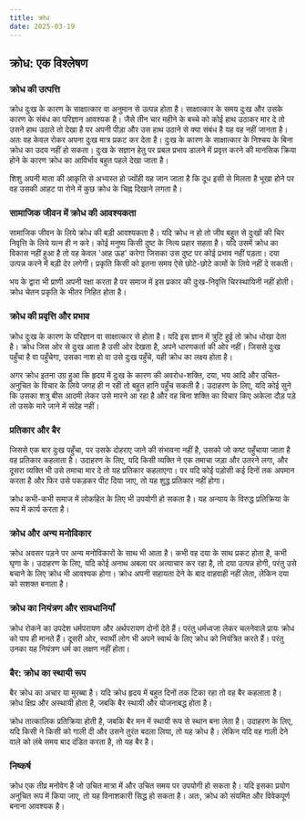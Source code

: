 ```yaml
---
title: क्रोध
date: 2025-03-19
---
```


## क्रोध: एक विश्लेषण

### क्रोध की उत्पत्ति

क्रोध दुःख के कारण के साक्षात्कार वा अनुमान से उत्पन्न होता है। साक्षात्कार के समय दुःख और उसके कारण के संबंध का परिज्ञान आवश्यक है। जैसे तीन चार महीने के बच्चे को कोई हाथ उठाकर मार दे तो उसने हाथ उठाते तो देखा है पर अपनी पीड़ा और उस हाथ उठाने से क्या संबंध है यह वह नहीं जानता है। अतः वह केवल रोकर अपना दुःख मात्र प्रकट कर देता है। दुःख के कारण के साक्षात्कार के निश्चय के बिना क्रोध का उदय नहीं हो सकता। दुःख के सज्ञान हेतु पर प्रबल प्रभाव डालने में प्रवृत्त करने की मानसिक क्रिया होने के कारण क्रोध का आविर्भाव बहुत पहले देखा जाता है।

शिशु अपनी माता की आकृति से अभ्यस्त हो ज्योंही यह जान जाता है कि दूध इसी से मिलता है भूखा होने पर वह उसकी आहट पा रोने में कुछ क्रोध के चिह्न दिखाने लगता है।

### सामाजिक जीवन में क्रोध की आवश्यकता

सामाजिक जीवन के लिये क्रोध की बड़ी आवश्यकता है। यदि क्रोध न हो तो जीव बहुत से दुःखों की चिर निवृत्ति के लिये यत्न ही न करे। कोई मनुष्य किसी दुष्ट के नित्य प्रहार सहता है। यदि उसमें क्रोध का विकास नहीं हुआ है तो वह केवल 'आह ऊह' करेगा जिसका उस दुष्ट पर कोई प्रभाव नहीं पड़ता। दया उत्पन्न करने में बड़ी देर लगेगी। प्रकृति किसी को इतना समय ऐसे छोटे-छोटे कामों के लिये नहीं दे सकती।

भय के द्वारा भी प्राणी अपनी रक्षा करता है पर समाज में इस प्रकार की दुःख-निवृत्ति चिरस्थायिनी नहीं होती। क्रोध चेतन प्रकृति के भीतर निहित होता है।

### क्रोध की प्रवृत्ति और प्रभाव

क्रोध दुःख के कारण के परिज्ञान वा साक्षात्कार से होता है। यदि इस ज्ञान में त्रुटि हुई तो क्रोध धोखा देता है। क्रोध जिस ओर से दुःख आता है उसी ओर देखता है, अपने धारणकर्ता की ओर नहीं। जिससे दुःख पहुँचा है वा पहुँचेगा, उसका नाश हो वा उसे दुःख पहुँचे, यही क्रोध का लक्ष्य होता है।

अगर क्रोध इतना उग्र हुआ कि हृदय में दुःख के कारण की अवरोध-शक्ति, दया, भय आदि और उचित-अनुचित के विचार के लिये जगह ही न रही तो बहुत हानि पहुँच सकती है। उदाहरण के लिए, यदि कोई सुने कि उसका शत्रु बीस आदमी लेकर उसे मारने आ रहा है और वह बिना शक्ति का विचार किए अकेला दौड़ पड़े तो उसके मारे जाने में संदेह नहीं।

### प्रतिकार और बैर

जिससे एक बार दुःख पहुँचा, पर उसके दोहराए जाने की संभावना नहीं है, उसको जो कष्ट पहुँचाया जाता है वह प्रतिकार कहलाता है। उदाहरण के लिए, यदि किसी व्यक्ति ने एक तमाचा जड़ा और उतरने लगा, और दूसरा व्यक्ति भी उसे तमाचा मार दे तो यह प्रतिकार कहलाएगा। पर यदि कोई पड़ोसी कई दिनों तक अपमान करता है और फिर उसे पकड़कर पीट दिया जाए, तो यह शुद्ध प्रतिकार नहीं होगा।

क्रोध कभी-कभी समाज में लोकहित के लिए भी उपयोगी हो सकता है। यह अन्याय के विरुद्ध प्रतिक्रिया के रूप में कार्य करता है।

### क्रोध और अन्य मनोविकार

क्रोध अवसर पड़ने पर अन्य मनोविकारों के साथ भी आता है। कभी वह दया के साथ प्रकट होता है, कभी घृणा के। उदाहरण के लिए, यदि कोई अनाथ अबला पर अत्याचार कर रहा है, तो दया उत्पन्न होगी, परंतु उसे बचाने के लिए क्रोध भी आवश्यक होगा। क्रोध अपनी सहायता देने के बाद वाहवाही नहीं लेता, लेकिन दया को सशक्त बनाता है।

### क्रोध का नियंत्रण और सावधानियाँ

क्रोध रोकने का उपदेश धर्मपरायण और अर्थपरायण दोनों देते हैं। परंतु धर्मध्वजा लेकर चलनेवाले प्रायः क्रोध को पाप ही मानते हैं। दूसरी ओर, स्वार्थी लोग भी अपने स्वार्थ के लिए क्रोध को नियंत्रित करते हैं। परंतु उनका यह नियंत्रण धर्म का लक्षण नहीं होता।

### बैर: क्रोध का स्थायी रूप

बैर क्रोध का अचार या मुरब्बा है। यदि क्रोध हृदय में बहुत दिनों तक टिका रहा तो वह बैर कहलाता है। क्रोध क्षिप्र और अस्थायी होता है, जबकि बैर स्थायी और योजनाबद्ध होता है।

क्रोध तात्कालिक प्रतिक्रिया होती है, जबकि बैर मन में स्थायी रूप से स्थान बना लेता है। उदाहरण के लिए, यदि किसी ने किसी को गाली दी और उसने तुरंत बदला लिया, तो यह क्रोध है। लेकिन यदि वह गाली देने वाले को लंबे समय बाद दंडित करता है, तो यह बैर है।

### निष्कर्ष

क्रोध एक तीव्र मनोवेग है जो उचित मात्रा में और उचित समय पर उपयोगी हो सकता है। यदि इसका प्रयोग अनुचित रूप में किया जाए, तो यह विनाशकारी सिद्ध हो सकता है। अतः, क्रोध को संयमित और विवेकपूर्ण बनाना आवश्यक है।
